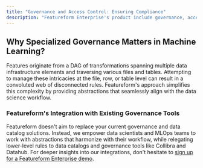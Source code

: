 ```yaml
---
title: "Governance and Access Control: Ensuring Compliance"
description: "Featureform Enterprise's product include governance, access controls, and audit logs. Many machine learning models, such as fraud detection and recommender systems, rely on features that are projected from personally identifiable information (PII). Consequently, establishing and enforcing robust policies supported by comprehensive audit logs become imperative for your organization to maintain compliance."
---
```


## Why Specialized Governance Matters in Machine Learning?

Features originate from a DAG of transformations spanning multiple data infrastructure elements and traversing various files and tables. Attempting to manage these intricacies at the file, row, or table level can result in a convoluted web of disconnected rules. Featureform's approach simplifies this complexity by providing abstractions that seamlessly align with the data science workflow.

### Featureform's Integration with Existing Governance Tools

Featureform doesn't aim to replace your current governance and data catalog solutions. Instead, we empower data scientists and MLOps teams to work with abstractions that harmonize with their workflow, while relegating lower-level rules to data catalogs and governance tools like Collibra and Datahub. For deeper insights into our integrations, don't hesitate to [sign up for a Featureform Enterprise demo](https://calendly.com/d/y5h-jpf-gj7/featureform-intro-call).
